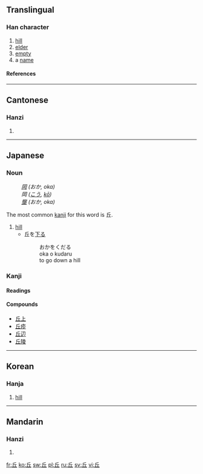 {{see|丠}}<!-- may be replaced by zh-forms -->
==Translingual==
===Han character===
{{Han char|rn=1|rad=一|as=04|sn=5|four=7210<sub>1</sub>|canj=人一 (OM)|ids=⿱[[斤]][[一]]}}
# [[hill]]
# [[elder]]
# [[empty]]
# a [[name]]
====References====
{{Han ref|kx=0077.140|dkj=00033|dj=0156.020|hdz=10017.010|uh=4E18|ud=19992|bh=A543|bd=42307}}

----

==Cantonese==
===Hanzi===
{{yue-hanzi|jyut=|y=yau1}}
# {{defn|Cantonese}}

----
==Japanese==

===Noun===
{{ja-noun|k|count=|hira=おか|kata=|rom=oka|kanji=|kyu=|shin=|hidx=}}
:''[[岡]] (おか, oka)''
:''岡 ([[こう]], [[kō]])''
:''[[壟]] (おか, oka)''

The most common [[kanji]] for this word is 丘.
# [[hill]]
#*丘を[[下る]]
#*:おかをくだる
#*:oka o kudaru
#*:to go down a hill

===Kanji===
{{ja-kanji|grade=c|rs=一04}}
====Readings====
{{ja-readings|on=[[きゅう]] ([[kyū]])|kun=[[おか]] ([[oka]])}}
====Compounds====
*[[丘上]]
*[[丘疹]]
*[[丘辺]]
*[[丘陵]]

----
==Korean==
===Hanja===
{{ko-hanja|hangeul=구|rv=gu|mr=ku}}
# [[hill]]

----

==Mandarin==
===Hanzi===
{{cmn-hanzi|pin=[[qiū]] ([[qiu1]])|wg=ch'iu<sup>1</sup>}}
# {{defn|Mandarin}}

[[fr:丘]]
[[ko:丘]]
[[sw:丘]]
[[pl:丘]]
[[ru:丘]]
[[sv:丘]]
[[vi:丘]]